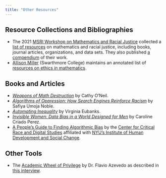 ```yaml
---
title: "Other Resources"
---
```


## Resource Collections and Bibliographies

- The 2021 [MSRI Workshop on Mathematics and Racial Justice](https://www.msri.org/workshops/1012) collected a [list of resources](https://docs.google.com/document/d/1-40eCiJdlOIxDWnALv-kqO5-0c5NH1M857-_kTj-GeE/edit?usp=sharing) on mathematics and racial justice, including books, journal articles, organizations, and data sets. They also published [a compendium](http://library.msri.org/msri/Math-and-Racial-Justice.pdf) of their work. 
- [Allison Miller](https://sites.google.com/view/anmiller/) (Swarthmore College) maintains an annotated list of [resources on ethics in mathematics](https://docs.google.com/document/d/1P4xAUa9qfEbeCjurGOdJH3dW2JErVRJZ1K9DLAT8uYE/edit). 

## Books and Articles

- [*Weapons of Math Destruction*](https://bookshop.org/books/weapons-of-math-destruction-how-big-data-increases-inequality-and-threatens-democracy/9780553418835) by Cathy O'Neil.
- [*Algorithms of Oppression: How Search Engines Reinforce Racism*](https://bookshop.org/books/algorithms-of-oppression-how-search-engines-reinforce-racism/9781479837243) by Safiya Umoja Noble.
- [*Automating Inequality*](https://bookshop.org/books/automating-inequality-how-high-tech-tools-profile-police-and-punish-the-poor/9781250215789) by Virginia Eubanks.
- [*Invisible Women: Data Bias in a World Designed for Men*](https://bookshop.org/books/invisible-women-data-bias-in-a-world-designed-for-men/9781419735219) by Caroline Criado Perez. 
- [A People's Guide to Finding Algorithmic Bias](https://www.criticalracedigitalstudies.com/peoplesguide) by the [Center for Critical Race and Digital Studies](https://www.criticalracedigitalstudies.com) affiliated with [NYU's Institute of Human Development and Social Change](https://steinhardt.nyu.edu/ihdsc). 

## Other Tools

- The [Academic Wheel of Privilege](https://science.nasa.gov/files/science-pink/s3fs-public/styles/background_image_file_size/public/thumbnails/image/academic%20wheel%20of%20privilege.JPG?itok=Jp0QfgtW) by Dr. Flavio Azevedo as described in [this interview](https://science.nasa.gov/open-science/transform-to-open-science/stories/dr-flavio-azevedo). 



